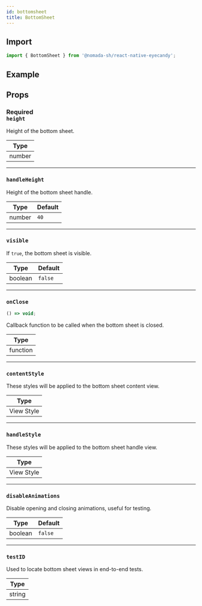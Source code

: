 ```yaml
---
id: bottomsheet
title: BottomSheet
---
```


## Import

```jsx
import { BottomSheet } from '@nomada-sh/react-native-eyecandy';
```

## Example

## Props

### <div class="label required basic">Required</div>**`height`**

Height of the bottom sheet.

| Type   |
| ------ |
| number |

---

### `handleHeight`

Height of the bottom sheet handle.

| Type   | Default |
| ------ | ------- |
| number | `40`    |

---

### `visible`

If `true`, the bottom sheet is visible.

| Type    | Default |
| ------- | ------- |
| boolean | `false` |

---

### `onClose`

```jsx
() => void;
```

Callback function to be called when the bottom sheet is closed.

| Type     |
| -------- |
| function |

---

### `contentStyle`

These styles will be applied to the bottom sheet content view.

| Type       |
| ---------- |
| View Style |

---

### `handleStyle`

These styles will be applied to the bottom sheet handle view.

| Type       |
| ---------- |
| View Style |

---

### `disableAnimations`

Disable opening and closing animations, useful for testing.

| Type    | Default |
| ------- | ------- |
| boolean | `false` |

---

### `testID`

Used to locate bottom sheet views in end-to-end tests.

| Type   |
| ------ |
| string |
